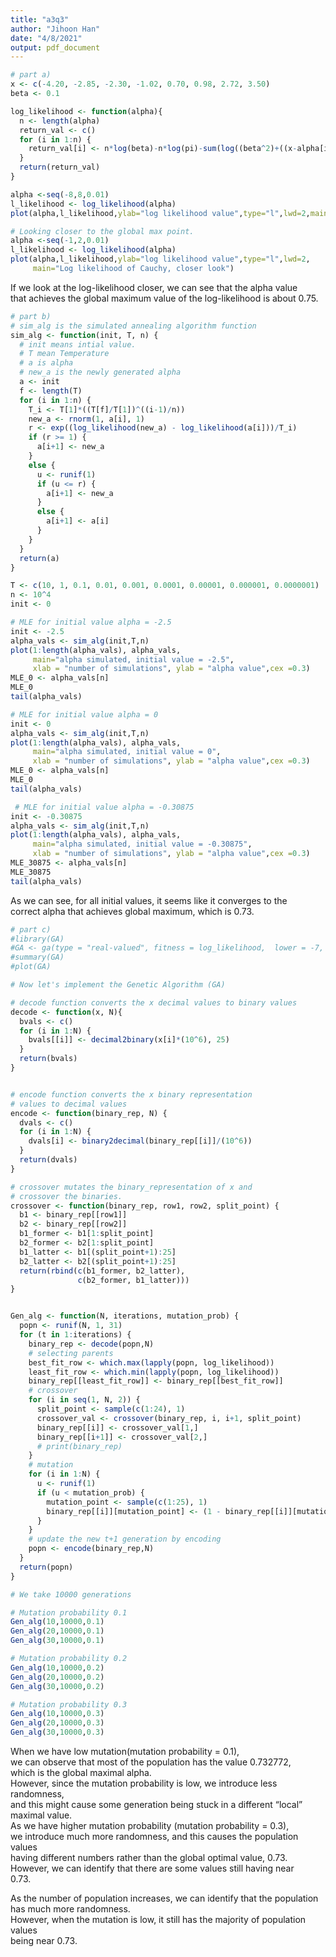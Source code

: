 ---
title: "a3q3"
author: "Jihoon Han"
date: "4/8/2021"
output: pdf_document
---

```{r, echo = TRUE}
# part a)
x <- c(-4.20, -2.85, -2.30, -1.02, 0.70, 0.98, 2.72, 3.50)
beta <- 0.1

log_likelihood <- function(alpha){
  n <- length(alpha)
  return_val <- c()
  for (i in 1:n) {
    return_val[i] <- n*log(beta)-n*log(pi)-sum(log((beta^2)+((x-alpha[i])^2)))
  }
  return(return_val)
}

alpha <-seq(-8,8,0.01)
l_likelihood <- log_likelihood(alpha)
plot(alpha,l_likelihood,ylab="log likelihood value",type="l",lwd=2,main="Log likelihood of Cauchy")

# Looking closer to the global max point.
alpha <-seq(-1,2,0.01)
l_likelihood <- log_likelihood(alpha)
plot(alpha,l_likelihood,ylab="log likelihood value",type="l",lwd=2,
     main="Log likelihood of Cauchy, closer look")
```
If we look at the log-likelihood closer, we can see that the alpha value \
that achieves the global maximum value of the log-likelihood is about 0.75.

```{r, echo = TRUE, cache=TRUE}
# part b)
# sim_alg is the simulated annealing algorithm function
sim_alg <- function(init, T, n) {
  # init means intial value.
  # T mean Temperature
  # a is alpha
  # new_a is the newly generated alpha
  a <- init
  f <- length(T)
  for (i in 1:n) {
    T_i <- T[1]*((T[f]/T[1])^((i-1)/n))
    new_a <- rnorm(1, a[i], 1)
    r <- exp((log_likelihood(new_a) - log_likelihood(a[i]))/T_i)
    if (r >= 1) {
      a[i+1] <- new_a
    }
    else {
      u <- runif(1)
      if (u <= r) {
        a[i+1] <- new_a
      }
      else {
        a[i+1] <- a[i]
      }
    }
  }
  return(a)
}

T <- c(10, 1, 0.1, 0.01, 0.001, 0.0001, 0.00001, 0.000001, 0.0000001)
n <- 10^4
init <- 0

# MLE for initial value alpha = -2.5
init <- -2.5
alpha_vals <- sim_alg(init,T,n)
plot(1:length(alpha_vals), alpha_vals, 
     main="alpha simulated, initial value = -2.5", 
     xlab = "number of simulations", ylab = "alpha value",cex =0.3)
MLE_0 <- alpha_vals[n]
MLE_0
tail(alpha_vals)

# MLE for initial value alpha = 0
init <- 0
alpha_vals <- sim_alg(init,T,n)
plot(1:length(alpha_vals), alpha_vals, 
     main="alpha simulated, initial value = 0", 
     xlab = "number of simulations", ylab = "alpha value",cex =0.3)
MLE_0 <- alpha_vals[n]
MLE_0
tail(alpha_vals)

 # MLE for initial value alpha = -0.30875 
init <- -0.30875 
alpha_vals <- sim_alg(init,T,n)
plot(1:length(alpha_vals), alpha_vals, 
     main="alpha simulated, initial value = -0.30875", 
     xlab = "number of simulations", ylab = "alpha value",cex =0.3)
MLE_30875 <- alpha_vals[n]
MLE_30875
tail(alpha_vals)
```
As we can see, for all initial values, it seems like it converges to the \
correct alpha that achieves global maximum, which is 0.73.

```{r, echo = TRUE, cache=TRUE}
# part c)
#library(GA)
#GA <- ga(type = "real-valued", fitness = log_likelihood,  lower = -7, upper = 7)
#summary(GA)
#plot(GA)

# Now let's implement the Genetic Algorithm (GA)

# decode function converts the x decimal values to binary values
decode <- function(x, N){
  bvals <- c()
  for (i in 1:N) {
    bvals[[i]] <- decimal2binary(x[i]*(10^6), 25)
  }
  return(bvals)
}


# encode function converts the x binary representation 
# values to decimal values
encode <- function(binary_rep, N) {
  dvals <- c()
  for (i in 1:N) {
    dvals[i] <- binary2decimal(binary_rep[[i]]/(10^6))
  }
  return(dvals)
}

# crossover mutates the binary_representation of x and 
# crossover the binaries.
crossover <- function(binary_rep, row1, row2, split_point) {
  b1 <- binary_rep[[row1]]
  b2 <- binary_rep[[row2]]
  b1_former <- b1[1:split_point]
  b2_former <- b2[1:split_point]
  b1_latter <- b1[(split_point+1):25]
  b2_latter <- b2[(split_point+1):25]
  return(rbind(c(b1_former, b2_latter), 
               c(b2_former, b1_latter)))
}


Gen_alg <- function(N, iterations, mutation_prob) {
  popn <- runif(N, 1, 31)
  for (t in 1:iterations) {
    binary_rep <- decode(popn,N)
    # selecting parents
    best_fit_row <- which.max(lapply(popn, log_likelihood))
    least_fit_row <- which.min(lapply(popn, log_likelihood))
    binary_rep[[least_fit_row]] <- binary_rep[[best_fit_row]]
    # crossover
    for (i in seq(1, N, 2)) {
      split_point <- sample(c(1:24), 1)
      crossover_val <- crossover(binary_rep, i, i+1, split_point)
      binary_rep[[i]] <- crossover_val[1,]
      binary_rep[[i+1]] <- crossover_val[2,]
      # print(binary_rep)
    }
    # mutation
    for (i in 1:N) {
      u <- runif(1)
      if (u < mutation_prob) {
        mutation_point <- sample(c(1:25), 1)
        binary_rep[[i]][mutation_point] <- (1 - binary_rep[[i]][mutation_point])
      }
    }
    # update the new t+1 generation by encoding
    popn <- encode(binary_rep,N)
  }
  return(popn)
}

# We take 10000 generations

# Mutation probability 0.1
Gen_alg(10,10000,0.1)
Gen_alg(20,10000,0.1)
Gen_alg(30,10000,0.1)

# Mutation probability 0.2
Gen_alg(10,10000,0.2)
Gen_alg(20,10000,0.2)
Gen_alg(30,10000,0.2)

# Mutation probability 0.3
Gen_alg(10,10000,0.3)
Gen_alg(20,10000,0.3)
Gen_alg(30,10000,0.3)
```

When we have low mutation(mutation probability = 0.1), \
we can observe that most of the population has the value 0.732772, \
which is the global maximal alpha. \
However, since the mutation probability is low, we introduce less randomness,\
and this might cause some generation being stuck in a different "local" maximal value. \
As we have higher mutation probability (mutation probability = 0.3), \
we introduce much more randomness, and this causes the population values \
having different numbers rather than the global optimal value, 0.73. \
However, we can identify that there are some values still having near \
0.73.

As the number of population increases, we can identify that the population \
has much more randomness. \
However, when the mutation is low, it still has the majority of population values \
being near 0.73. 
